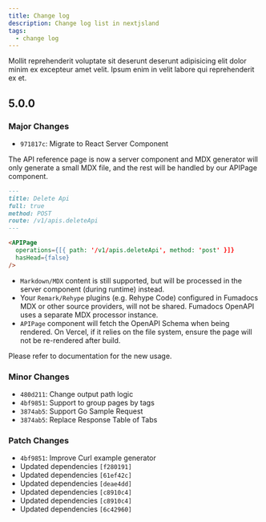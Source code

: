 ```yaml
---
title: Change log
description: Change log list in nextjsland 
tags:
  - change log
---
```


Mollit reprehenderit voluptate sit deserunt deserunt adipisicing elit dolor minim ex excepteur amet velit. Ipsum enim in velit labore qui reprehenderit ex et. 

## 5.0.0

### Major Changes

- `971817c`: Migrate to React Server Component

The API reference page is now a server component and  MDX generator will only generate a small MDX file, and the rest will be handled by our APIPage component.

```markdown title="delete-api.md"
---
title: Delete Api
full: true
method: POST
route: /v1/apis.deleteApi
---

<APIPage
  operations={[{ path: '/v1/apis.deleteApi', method: 'post' }]}
  hasHead={false}
/>
```

* `Markdown/MDX` content is still supported, but will be processed in the server component (during runtime) instead.
* Your `Remark/Rehype` plugins (e.g. Rehype Code) configured in Fumadocs MDX or other source providers, will not be shared. Fumadocs OpenAPI uses a separate MDX processor instance.
* `APIPage` component will fetch the OpenAPI Schema when being rendered. On Vercel, if it relies on the file system, ensure the page will not be re-rendered after build.

Please refer to documentation for the new usage.

### Minor Changes

- `480d211`: Change output path logic
- `4bf9851`: Support to group pages by tags
- `3874ab5`: Support Go Sample Request
- `3874ab5`: Replace Response Table of Tabs

### Patch Changes

- `4bf9851`: Improve Curl example generator
- Updated dependencies `[f280191]`
- Updated dependencies `[61ef42c]`
- Updated dependencies `[deae4dd]`
- Updated dependencies `[c8910c4]`
- Updated dependencies `[c8910c4]`
- Updated dependencies `[6c42960]`
